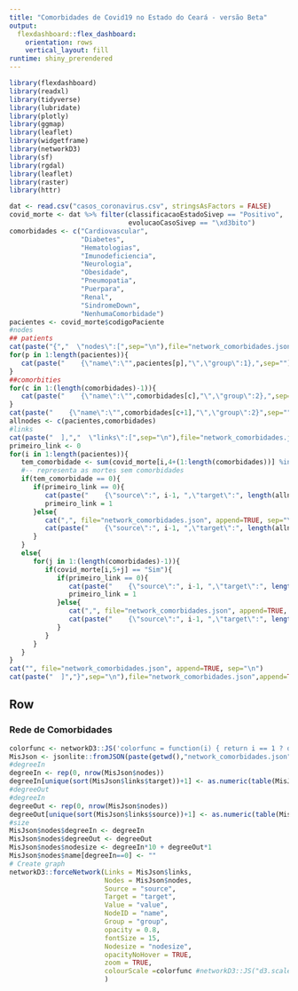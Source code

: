 ```yaml
---
title: "Comorbidades de Covid19 no Estado do Ceará - versão Beta"
output: 
  flexdashboard::flex_dashboard:
    orientation: rows
    vertical_layout: fill
runtime: shiny_prerendered
---
```

   
```r
library(flexdashboard)
library(readxl)
library(tidyverse)
library(lubridate)
library(plotly)
library(ggmap)
library(leaflet)
library(widgetframe)
library(networkD3)
library(sf)
library(rgdal)
library(leaflet)
library(raster)
library(httr)

dat <- read.csv("casos_coronavirus.csv", stringsAsFactors = FALSE)
covid_morte <- dat %>% filter(classificacaoEstadoSivep == "Positivo",
                              evolucaoCasoSivep == "\xd3bito")
comorbidades <- c("Cardiovascular",
                  "Diabetes",
                  "Hematologias",
                  "Imunodeficiencia",
                  "Neurologia",
                  "Obesidade",
                  "Pneumopatia",
                  "Puerpara",
                  "Renal",
                  "SindromeDown",
                  "NenhumaComorbidade")
pacientes <- covid_morte$codigoPaciente
#nodes
## patients
cat(paste("{","  \"nodes\":[",sep="\n"),file="network_comorbidades.json",sep="\n")
for(p in 1:length(pacientes)){
   cat(paste("    {\"name\":\"",pacientes[p],"\",\"group\":1},",sep=""),file="network_comorbidades.json",append=TRUE,sep="\n")   
}
##comorbities
for(c in 1:(length(comorbidades)-1)){
   cat(paste("    {\"name\":\"",comorbidades[c],"\",\"group\":2},",sep=""),file="network_comorbidades.json",append=TRUE,sep="\n")   
}
cat(paste("    {\"name\":\"",comorbidades[c+1],"\",\"group\":2}",sep=""),file="network_comorbidades.json",append=TRUE,sep="\n")   
allnodes <- c(pacientes,comorbidades)
#links
cat(paste("  ],","  \"links\":[",sep="\n"),file="network_comorbidades.json",append=TRUE,sep="\n")
primeiro_link <- 0
for(i in 1:length(pacientes)){
   tem_comorbidade <- sum(covid_morte[i,4+(1:length(comorbidades))] %in% c("Sim")) 
   #-- representa as mortes sem comorbidades
   if(tem_comorbidade == 0){
      if(primeiro_link == 0){
         cat(paste("    {\"source\":", i-1, ",\"target\":", length(allnodes)-1, ",\"value\":", 1, "}", sep=""), file="network_comorbidades.json", append=TRUE, sep="")
         primeiro_link = 1
      }else{
         cat(",", file="network_comorbidades.json", append=TRUE, sep="\n")
         cat(paste("    {\"source\":", i-1, ",\"target\":", length(allnodes)-1, ",\"value\":", 1, "}", sep=""), file="network_comorbidades.json", append=TRUE, sep="")            
      }
   }
   else{
      for(j in 1:(length(comorbidades)-1)){
         if(covid_morte[i,5+j] == "Sim"){
            if(primeiro_link == 0){
               cat(paste("    {\"source\":", i-1, ",\"target\":", length(pacientes)+j-1, ",\"value\":", 1, "}", sep=""), file="network_comorbidades.json", append=TRUE, sep="")                        
               primeiro_link = 1
            }else{
               cat(",", file="network_comorbidades.json", append=TRUE, sep="\n")
               cat(paste("    {\"source\":", i-1, ",\"target\":", length(pacientes)+j-1, ",\"value\":", 1, "}", sep=""), file="network_comorbidades.json", append=TRUE, sep="")            
            }
         }
      }
   }
}
cat("", file="network_comorbidades.json", append=TRUE, sep="\n")
cat(paste("  ]","}",sep="\n"),file="network_comorbidades.json",append=TRUE,sep="\n")

```

Row {data-height=800}
----------------------------------
### Rede de Comorbidades
```r
colorfunc <- networkD3::JS('colorfunc = function(i) { return i == 1 ? d3.schemeCategory20[2] : "#000" };')
MisJson <- jsonlite::fromJSON(paste(getwd(),"network_comorbidades.json",sep="/"))
#degreeIn
degreeIn <- rep(0, nrow(MisJson$nodes))
degreeIn[unique(sort(MisJson$links$target))+1] <- as.numeric(table(MisJson$links$target))
#degreeOut
#degreeIn
degreeOut <- rep(0, nrow(MisJson$nodes))
degreeOut[unique(sort(MisJson$links$source))+1] <- as.numeric(table(MisJson$links$source))
#size
MisJson$nodes$degreeIn <- degreeIn
MisJson$nodes$degreeOut <- degreeOut
MisJson$nodes$nodesize <- degreeIn*10 + degreeOut*1
MisJson$nodes$name[degreeIn==0] <- ""
# Create graph
networkD3::forceNetwork(Links = MisJson$links, 
                        Nodes = MisJson$nodes, 
                        Source = "source",
                        Target = "target", 
                        Value = "value", 
                        NodeID = "name",
                        Group = "group",
                        opacity = 0.8,
                        fontSize = 15,
                        Nodesize = "nodesize",
                        opacityNoHover = TRUE,
                        zoom = TRUE,
                        colourScale =colorfunc #networkD3::JS("d3.scaleOrdinal(d3.schemeCategory10);")
                        )
```
